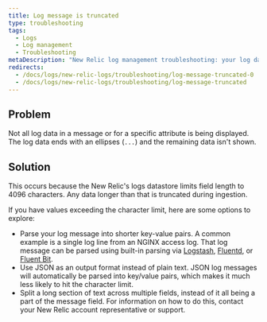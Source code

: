 ```yaml
---
title: Log message is truncated
type: troubleshooting
tags:
  - Logs
  - Log management
  - Troubleshooting
metaDescription: "New Relic log management troubleshooting: your log data is not being displayed completely; it ends incompletely, with an ellipses."
redirects:
  - /docs/logs/new-relic-logs/troubleshooting/log-message-truncated-0
  - /docs/logs/new-relic-logs/troubleshooting/log-message-truncated
---
```


## Problem

Not all log data in a message or for a specific attribute is being displayed. The log data ends with an ellipses (`...`) and the remaining data isn't shown.

## Solution

This occurs because the New Relic's logs datastore limits field length to 4096 characters. Any data longer than that is truncated during ingestion.

If you have values exceeding the character limit, here are some options to explore:

* Parse your log message into shorter key-value pairs. A common example is a single log line from an NGINX access log. That log message can be parsed using built-in parsing via [Logstash](https://www.elastic.co/guide/en/logstash/current/logstash-config-for-filebeat-modules.html#parsing-nginx), [Fluentd](https://docs.fluentd.org/parser/nginx), or [Fluent Bit](https://fluentbit.io/documentation/0.12/parser/).
* Use JSON as an output format instead of plain text. JSON log messages will automatically be parsed into key/value pairs, which makes it much less likely to hit the character limit.
* Split a long section of text across multiple fields, instead of it all being a part of the message field. For information on how to do this, contact your New Relic account representative or support.
